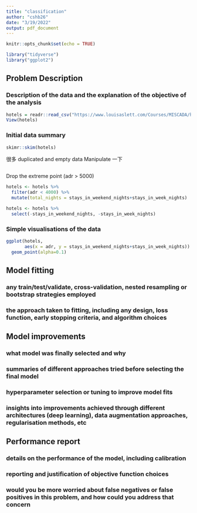 ```yaml
---
title: "classification"
author: "cshb26"
date: "3/19/2022"
output: pdf_document
---
```


```r
knitr::opts_chunk$set(echo = TRUE)
```

```r
library("tidyverse")
library("ggplot2")
```


## Problem Description

### Description of the data and the explanation of the objective of the analysis

```r
hotels = readr::read_csv("https://www.louisaslett.com/Courses/MISCADA/hotels.csv")
View(hotels)
```

### Initial data summary

```r
skimr::skim(hotels)
```

很多 duplicated and empty data
Manipulate 一下
```r

```

Drop the extreme point (adr > 5000)
```r
hotels <- hotels %>%
  filter(adr < 4000) %>% 
  mutate(total_nights = stays_in_weekend_nights+stays_in_week_nights)

hotels <- hotels %>%
  select(-stays_in_weekend_nights, -stays_in_week_nights)
```




### Simple visualisations of the data

```r
ggplot(hotels,
       aes(x = adr, y = stays_in_weekend_nights+stays_in_week_nights)) +
  geom_point(alpha=0.1)
```




## Model fitting

### any train/test/validate, cross-validation, nested resampling or bootstrap strategies employed




### the approach taken to fitting, including any design, loss function, early stopping criteria, and algorithm choices




## Model improvements

### what model was finally selected and why


### summaries of different approaches tried before selecting the final model



### hyperparameter selection or tuning to improve model fits


### insights into improvements achieved through different architectures (deep learning), data augmentation approaches, regularisation methods, etc



## Performance report

### details on the performance of the model, including calibration



### reporting and justification of objective function choices



### would you be more worried about false negatives or false positives in this problem, and how could you address that concern

